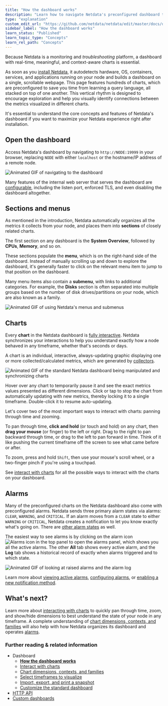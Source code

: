 ```yaml
---
title: "How the dashboard works"
description: "Learn how to navigate Netdata's preconfigured dashboard to get started exploring, visualizing, and troubleshooting in real time."
type: "explanation"
custom_edit_url: "https://github.com/netdata/netdata/edit/master/docs/dashboard/how-dashboard-works.mdx"
sidebar_label: "How the dashboard works"
learn_status: "Published"
learn_topic_type: "Concepts"
learn_rel_path: "Concepts"
---
```



Because Netdata is a monitoring and _troubleshooting_ platform, a dashboard with real-time, meaningful, and
context-aware charts is essential.

As soon as you [install Netdata](/docs/get-started.mdx), it autodetects hardware, OS, containers, services, and
applications running on your node and builds a dashboard on a single, scrollable webpage. This page features hundreds of
charts, which are preconfigured to save you time from learning a query language, all stacked on top of one another. This
vertical rhythm is designed to encourage exploration and help you visually identify connections between the metrics
visualized in different charts.

It's essential to understand the core concepts and features of Netdata's dashboard if you want to maximize your Netdata
experience right after installation.

## Open the dashboard

Access Netdata's dashboard by navigating to `http://NODE:19999` in your browser, replacing `NODE` with either
`localhost` or the hostname/IP address of a remote node.

![Animated GIF of navigating to the
dashboard](https://user-images.githubusercontent.com/1153921/80825153-abaec600-8b94-11ea-8b17-1b770a2abaa9.gif)

Many features of the internal web server that serves the dashboard are [configurable](/web/server/README.md), including
the listen port, enforced TLS, and even disabling the dashboard altogether.

## Sections and menus

As mentioned in the introduction, Netdata automatically organizes all the metrics it collects from your node, and places
them into **sections** of closely related charts.

The first section on any dashboard is the **System Overview**, followed by **CPUs**, **Memory**, and so on.

These sections populate the **menu**, which is on the right-hand side of the dashboard. Instead of manually scrolling up
and down to explore the dashboard, it's generally faster to click on the relevant menu item to jump to that position on
the dashboard.

Many menu items also contain a **submenu**, with links to additional categories. For example, the **Disks** section is often separated into multiple groups based on the number of disk drives/partitions on your node, which are also known as a family.

![Animated GIF of using Netdata's menus and
submenus](https://user-images.githubusercontent.com/1153921/80832425-7c528600-8ba1-11ea-8140-d0a17a62009b.gif)

## Charts

Every **chart** in the Netdata dashboard is [fully interactive](/docs/dashboard/interact-charts.mdx). Netdata
synchronizes your interactions to help you understand exactly how a node behaved in any timeframe, whether that's
seconds or days.

A chart is an individual, interactive, always-updating graphic displaying one or more collected/calculated metrics,
which are generated by [collectors](/docs/collect/how-collectors-work.md). 

![Animated GIF of the standard Netdata dashboard being manipulated and synchronizing
charts](https://user-images.githubusercontent.com/1153921/80839230-b034a800-8baf-11ea-9cb2-99c1e10f0f85.gif)

Hover over any chart to temporarily pause it and see the exact metrics values presented as different dimensions. Click
or tap to stop the chart from automatically updating with new metrics, thereby locking it to a single timeframe.
Double-click it to resume auto-updating.

Let's cover two of the most important ways to interact with charts: panning through time and zooming.

To pan through time, **click and hold** (or touch and hold) on any chart, then **drag your mouse** (or finger) to the
left or right. Drag to the right to pan backward through time, or drag to the left to pan forward in time. Think of it
like pushing the current timeframe off the screen to see what came before or after.

To zoom, press and hold `Shift`, then use your mouse's scroll wheel, or a two-finger pinch if you're using a touchpad.

See [interact with charts](/docs/dashboard/interact-charts.mdx) for all the possible ways to interact with the charts on
your dashboard.

## Alarms

Many of the preconfigured charts on the Netdata dashboard also come with preconfigured alarms. Netdata sends three
primary alarm states via alarms: `CLEAR`, `WARNING`, and `CRITICAL`. If an alarm moves from a `CLEAR` state to either
`WARNING` or `CRITICAL`, Netdata creates a notification to let you know exactly what's going on. There are [other alarm
states](/health/REFERENCE.md#alarm-statuses) as well.

The easiest way to see alarms is by clicking on the alarm icon ![Alarms
icon](https://raw.githubusercontent.com/netdata/netdata-ui/98e31799c1ec0983f433537ff16d2ac2b0d994aa/src/components/icon/assets/alarm.svg)
in the top panel to open the alarms panel, which shows you all the active alarms. The other **All** tab shows every
active alarm, and the **Log** tab shows a historical record of exactly when alarms triggered and to which state.

![Animated GIF of looking at raised alarms and the alarm
log](https://user-images.githubusercontent.com/1153921/80842482-8c289500-8bb6-11ea-9791-600cfdbe82ce.gif)

Learn more about [viewing active alarms](/docs/monitor/view-active-alarms.md), [configuring
alarms](/docs/monitor/configure-alarms.md), or [enabling a new notification
method](/docs/monitor/enable-notifications.md).

## What's next?

Learn more about [interacting with charts](/docs/dashboard/interact-charts.mdx) to quickly pan through time, zoom, and
show/hide dimensions to best understand the state of your node in any timeframe. A complete understanding of [chart
dimensions, contexts, and families](/docs/dashboard/dimensions-contexts-families.mdx) will also help with how Netdata
organizes its dashboard and operates [alarms](/docs/monitor/configure-alarms.md).

### Further reading & related information

- Dashboard
  - **[How the dashboard works](/docs/dashboard/how-dashboard-works.mdx)**
  - [Interact with charts](/docs/dashboard/interact-charts.mdx)
  - [Chart dimensions, contexts, and families](/docs/dashboard/dimensions-contexts-families.mdx)
  - [Select timeframes to visualize](/docs/dashboard/visualization-date-and-time-controls.mdx)
  - [Import, export, and print a snapshot](/docs/dashboard/import-export-print-snapshot.mdx)
  - [Customize the standard dashboard](/docs/dashboard/customize.mdx)
- [HTTP API](/web/api/README.md)
- [Custom dashboards](/web/gui/custom/README.md)
